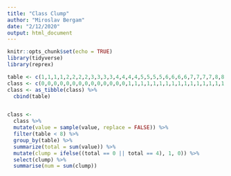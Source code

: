 ```yaml
---
title: "Class Clump"
author: "Miroslav Bergam"
date: "2/12/2020"
output: html_document
---
```


```r
knitr::opts_chunk$set(echo = TRUE)
library(tidyverse)
library(reprex)
```

```r

table <- c(1,1,1,1,2,2,2,2,3,3,3,3,4,4,4,4,5,5,5,5,6,6,6,6,7,7,7,7,8,8)
class <- c(0,0,0,0,0,0,0,0,0,0,0,0,0,0,1,1,1,1,1,1,1,1,1,1,1,1,1,1,1,1)
class <- as_tibble(class) %>% 
  cbind(table)


class <- 
  class %>% 
  mutate(value = sample(value, replace = FALSE)) %>%
  filter(table < 8) %>% 
  group_by(table) %>% 
  summarize(total = sum(value)) %>% 
  mutate(clump = ifelse((total == 0 || total == 4), 1, 0)) %>% 
  select(clump) %>%
  summarise(num = sum(clump))
  


```


